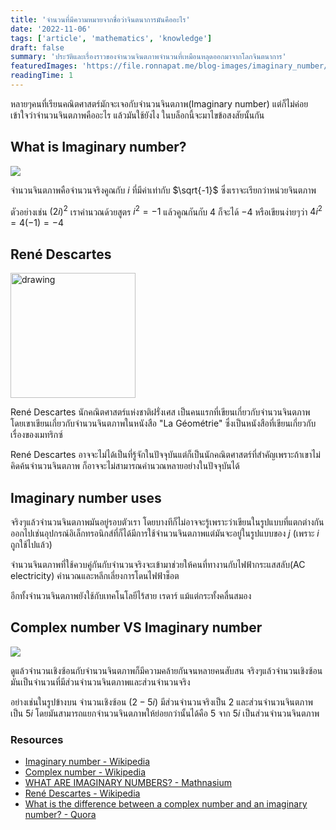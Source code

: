 ```yaml
---
title: 'จำนวนที่มีความหมายจากชื่อว่าจินตนาการมันคืออะไร'
date: '2022-11-06'
tags: ['article', 'mathematics', 'knowledge']
draft: false
summary: 'ประวัติและเรื่องราวของจำนวนจินตภาพจำนวนที่เหมือนหลุดออกมาจากโลกจินตนาการ'
featuredImages: 'https://file.ronnapat.me/blog-images/imaginary_number/header.png'
readingTime: 1
---
```


หลายๆคนที่เรียนคณิตศาสตร์มักจะเจอกับจำนวนจินตภาพ(Imaginary number) แต่ก็ไม่ค่อยเข้าใจว่าจำนวนจินตภาพคืออะไร แล้วมันใช้ยังไง ในบล็อกนี้จะมาไขข้อสงสัยนั้นกัน

## What is Imaginary number?

![](https://file.ronnapat.me/blog-images/imaginary_number/header.png)

จำนวนจินตภาพคือจำนวนจริงคูณกับ $i$ ที่มีค่าเท่ากับ $\sqrt{-1}$ ซึ่งเราจะเรียกว่าหน่วยจินตภาพ

ตัวอย่างเช่น $(2i)^2$ เราคำนวณด้วยสูตร $i^2 = -1$ แล้วคูณกันกับ $4$ ก็จะได้ $-4$ หรือเขียนง่ายๆว่า $4i^2 = 4(-1) = -4$

## René Descartes

<img
  src="https://file.ronnapat.me/blog-images/imaginary_number/1.jpg"
  alt="drawing"
  class="block mr-auto ml-auto"
  width="200"
/>

René Descartes นักคณิตศาสตร์แห่งชาติฝรั่งเศส เป็นคนแรกที่เขียนเกี่ยวกับจำนวนจินตภาพ โดยเขาเขียนเกี่ยวกับจำนวนจินตภาพในหนังสือ "La Géométrie" ซึ่งเป็นหนังสือที่เขียนเกี่ยวกับเรื่องของเมทริกซ์

René Descartes อาจจะไม่ได้เป็นที่รู้จักในปัจจุบันแต่ก็เป็นนักคณิตศาสตร์ที่สำคัญเพราะถ้าเขาไม่คิดค้นจำนวนจินตภาพ ก็อาจจะไม่สามารณคำนวณหลายอย่างในปัจจุบันได้

## Imaginary number uses

จริงๆแล้วจำนวนจินตภาพมันอยู่รอบตัวเรา โดยบางทีก็ไม่อาจจะรู้เพราะว่าเขียนในรูปแบบที่แตกต่างกันออกไปเช่นอุปกรณ์อิเล็กทรอนิกส์ที่ก็ได้มีการใช้จำนวนจินตภาพแต่มันจะอยู่ในรูปแบบของ $j$ (เพราะ $i$ ถูกใช้ไปแล้ว)

จำนวนจินตภาพที่ใช้ควบคู่กันกับจำนวนจริงจะเข้ามาช่วยให้คนที่ทางานกับไฟฟ้ากระแสสลับ(AC electricity) คำนวณและหลีกเลี่ยงการโดนไฟฟ้าช็อต

อีกทั้งจำนวนจินตภาพยังใช้กับเทคโนโลยีไร้สาย เรดาร์ แม้แต่กระทั้งคลื่นสมอง

## Complex number VS Imaginary number

![](https://file.ronnapat.me/blog-images/imaginary_number/2.jpg)

ดูแล้วจำนวนเชิงซ้อนกับจำนวนจินตภาพก็มีความคล้ายกันจนหลายคนสับสน จริงๆแล้วจำนวนเชิงซ้อนมันเป็นจำนวนที่มีส่วนจำนวนจินตภาพและส่วนจำนวนจริง

อย่างเช่นในรูปข้างบน จำนวนเชิงซ้อน $(2-5i)$ มีส่วนจำนวนจริงเป็น $2$ และส่วนจำนวนจินตภาพเป็น $5i$ โดยมันสามารถแยกจำนวนจินตภาพให้ย่อยกว่านั้นได้คือ $5$ จาก $5i$ เป็นส่วนจำนวนจินตภาพ

### Resources

- [Imaginary number - Wikipedia](https://en.wikipedia.org/wiki/Imaginary_number)
- [Complex number - Wikipedia](https://en.wikipedia.org/wiki/Complex_number)
- [WHAT ARE IMAGINARY NUMBERS? - Mathnasium](https://www.mathnasium.com/blog/what-are-imaginary-numbers)
- [René Descartes - Wikipedia](https://en.wikipedia.org/wiki/Ren%C3%A9_Descartes)
- [What is the difference between a complex number and an imaginary number? - Quora](https://www.quora.com/What-is-the-difference-between-a-complex-number-and-an-imaginary-number)
